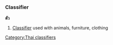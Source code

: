 =={{LanguageSection|Thai}}==
===Classifier===
'''ตัว''' <!-- romanizations from 2 lonely planet phrasebooks(tua, đoo·a)-->

# [[Classifier]] used with animals, furniture, clothing

[[Category:Thai classifiers]]